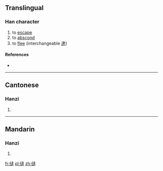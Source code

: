 {{also|達|𠉂}}

==Translingual==
{{zh-forms|s=𠉂}}

===Han character===
{{Han char|rn=9|rad=人|as=13|sn=15|four=|canj=OYGQ|ids=⿰亻達}}

# to [[escape]]
# to [[abscond]]
# to [[flee]] (interchangeable [[達]])

====References====
* {{Han ref|kx=0119.010|hdz=10217.020|uh=3493|ud=13459}}

----

==Cantonese==

===Hanzi===
{{yue-hanzi|sim=𠉂|jyut=[[taat3]]|y=taat3}}

# {{defn|lang=yue|sort=人13}}

----

==Mandarin==

===Hanzi===
{{cmn-hanzi|sim=𠉂|pin=[[tà]] ([[ta4]])|wg=t'a<sup>4</sup>}}

# {{defn|lang=cmn|sort=人13}}

[[fr:㒓]]
[[pl:㒓]]
[[zh:㒓]]